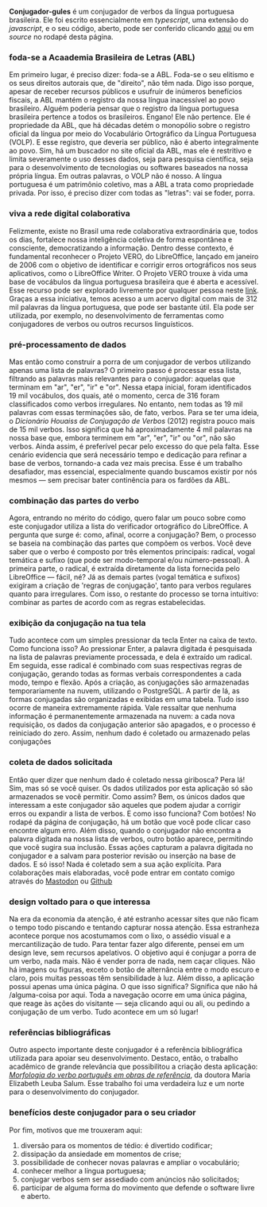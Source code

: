 
**Conjugador-gules**
é um conjugador de verbos da língua portuguesa brasileira. Ele foi escrito essencialmente em 
_typescript_, uma extensão do _javascript_, e o seu código, aberto, pode ser
conferido clicando [aqui](https://github.com/renribsilva/conjugador) ou em _source_
no rodapé desta página.

### foda-se a Acaademia Brasileira de Letras (ABL)

Em primeiro lugar, é preciso dizer: foda-se a ABL. Foda-se o seu elitismo 
e os seus direitos autorais que, de "direito", não têm nada. Digo isso porque, 
apesar de receber recursos públicos e usufruir de inúmeros benefícios fiscais, 
a ABL mantém o registro da nossa língua inacessível ao povo brasileiro.
Alguém poderia pensar que o registro da língua portuguesa brasileira pertence
a todos os brasileiros. Engano! Ele não pertence. Ele é propriedade da ABL, 
que há décadas detém o monopólio sobre o registro oficial da língua por meio 
do Vocabulário Ortográfico da Língua Portuguesa (VOLP). E esse registro, 
que deveria ser público, não é aberto integralmente ao povo. Sim, há um buscador
no site oficial da ABL, mas ele é restritivo e limita severamente o uso desses dados, 
seja para pesquisa científica, seja para o desenvolvimento de tecnologias ou softwares
baseados na nossa própria língua. Em outras palavras, o VOLP não é nosso.
A língua portuguesa é um patrimônio coletivo, mas a ABL a trata como propriedade 
privada. Por isso, é preciso dizer com todas as "letras": 
vai se foder, porra. 

### viva a rede digital colaborativa

Felizmente, existe no Brasil uma rede colaborativa extraordinária que, todos os dias, 
fortalece nossa inteligência coletiva de forma espontânea e consciente, 
democratizando a informação. Dentro desse contexto, é fundamental reconhecer o Projeto VERO, 
do LibreOffice, lançado em janeiro de 2006 com o objetivo de identificar e corrigir 
erros ortográficos nos seus aplicativos, como o LibreOffice Writer.
O Projeto VERO trouxe à vida uma base de vocábulos da língua portuguesa brasileira 
que é aberta e acessível. Esse recurso pode ser explorado livremente por qualquer
pessoa neste [link](https://cgit.freedesktop.org/libreoffice/dictionaries/plain/pt_BR/pt_BR.dic). 
Graças a essa iniciativa, temos acesso a um acervo digital com mais de 312 mil 
palavras da língua portuguesa, que pode ser bastante útil.
Ela pode ser utilizada, por exemplo, no desenvolvimento de ferramentas como conjugadores
de verbos ou outros recursos linguísticos.

### pré-processamento de dados

Mas então como construir a porra de um conjugador de verbos utilizando 
apenas uma lista de palavras? O primeiro passo é processar essa lista, 
filtrando as palavras mais relevantes para o conjugador: 
aquelas que terminam em "ar", "er", "ir" e "or". Nessa etapa inicial, 
foram identificados 19 mil vocábulos, dos quais, até o momento, cerca de 316 foram 
classificados como verbos irregulares. No entanto, nem todas as 19 mil palavras 
com essas terminações são, de fato, verbos. Para se ter uma ideia, o 
_Dicionário Houaiss de Conjugação de Verbos_ (2012) registra pouco mais de 15 mil verbos. 
Isso significa que há aproximadamente 4 mil palavras na nossa base que, 
embora terminem em "ar", "er", "ir" ou "or", não são verbos. 
Ainda assim, é preferível pecar pelo excesso do que pela falta. 
Esse cenário evidencia que será necessário tempo e dedicação para refinar a base 
de verbos, tornando-a cada vez mais precisa. Esse é um trabalho desafiador, 
mas essencial, especialmente quando buscamos existir por nós mesmos 
— sem precisar bater continência para os fardões da ABL.

### combinação das partes do verbo

Agora, entrando no mérito do código, quero falar um pouco sobre como este 
conjugador utiliza a lista do verificador ortográfico do LibreOffice. 
A pergunta que surge é: como, afinal, ocorre a conjugação? Bem, o processo se baseia 
na combinação das partes que compõem os verbos. Você deve saber que
o verbo é composto por três elementos principais: radical, vogal temática e 
sufixo (que pode ser modo-temporal e/ou número-pessoal). A primeira parte, 
o radical, é extraída diretamente da lista fornecida pelo LibreOffice — fácil, né?
Já as demais partes (vogal temática e sufixos) exigiram a criação de 'regras de conjugação',
tanto para verbos regulares quanto para irregulares. Com isso, 
o restante do processo se torna intuitivo: combinar as partes de acordo 
com as regras estabelecidas. 

### exibição da conjugação na tua tela

Tudo acontece com um simples pressionar da tecla Enter na caixa de texto. 
Como funciona isso? Ao pressionar Enter, a palavra digitada é pesquisada na 
lista de palavras previamente processada, e dela é extraído um radical.
Em seguida, esse radical é combinado com suas respectivas regras de conjugação, 
gerando todas as formas verbais correspondentes a cada modo, tempo e flexão. 
Após a criação, as conjugações são armazenadas temporariamente na nuvem, 
utilizando o PostgreSQL. A partir de lá, as formas conjugadas são organizadas 
e exibidas em uma tabela. Tudo isso ocorre de maneira extremamente rápida. 
Vale ressaltar que nenhuma informação é permanentemente armazenada na nuvem: 
a cada nova requisição, os dados da conjugação anterior são apagados, 
e o processo é reiniciado do zero. Assim, nenhum dado é coletado ou armazenado
pelas conjugações

### coleta de dados solicitada

Então quer dizer que nenhum dado é coletado nessa giribosca?
Pera lá! Sim, mas só se você quiser. Os dados utilizados por esta aplicação
só são armazenados se você permitir. Como assim? Bem, os únicos dados que
interessam a este conjugador são aqueles que podem ajudar a corrigir erros ou
expandir a lista de verbos. E como isso funciona? Com botões! No rodapé da página
de conjugação, há um botão que você pode clicar caso encontre algum erro.
Além disso, quando o conjugador não encontra a palavra digitada na nossa 
lista de verbos, outro botão aparece, permitindo que você sugira sua inclusão.
Essas ações capturam a palavra digitada no conjugador e a salvam para posterior
revisão ou inserção na base de dados. E só isso! Nada é coletado sem a sua ação explícita.
Para colaborações mais elaboradas, você pode entrar em contato comigo através 
do [Mastodon](https://ursal.zone/@renribsilva) ou 
[Github](https://github.com/renribsilva/conjugador)

### design voltado para o que interessa

Na era da economia da atenção, é até estranho acessar sites que não 
ficam o tempo todo piscando e tentando capturar nossa atenção. Essa estranheza
acontece porque nos acostumamos com o lixo, o assédio visual e a mercantilização de tudo.
Para tentar fazer algo diferente, pensei em um design leve, sem recursos apelativos. 
O objetivo aqui é conjugar a porra de um verbo, nada mais. Não é vender porra de nada,
nem caçar cliques. Não há imagens ou figuras, exceto o botão de alternância entre 
o modo escuro e claro, pois muitas pessoas têm sensibilidade à luz. 
Além disso, a aplicação possui apenas uma única página. O que isso significa?
Significa que não há /alguma-coisa por aqui. Toda a navegação ocorre em uma única página,
que reage às ações do visitante — seja clicando aqui ou ali, ou pedindo a conjugação
 de um verbo. Tudo acontece em um só lugar!

### referências bibliográficas

Outro aspecto importante deste conjugador é a referência bibliográfica 
utilizada para apoiar seu desenvolvimento. Destaco, então, o trabalho acadêmico de
grande relevância que possibilitou a criação desta aplicação: 
_[Morfologia do verbo português em obras de referência](https://doi.org/10.11606/T.8.2007.tde-04102007-143455)_,
da doutora Maria Elizabeth Leuba Salum. Esse trabalho foi uma verdadeira luz 
e um norte para o desenvolvimento do conjugador.

### benefícios deste conjugador para o seu criador

Por fim, motivos que me trouxeram aqui:

1. diversão para os momentos de tédio: é divertido codificar;
1. dissipação da ansiedade em momentos de crise;
2. possibilidade de conhecer novas palavras e ampliar o vocabulário;
3. conhecer melhor a língua portuguesa;
4. conjugar verbos sem ser assediado com anúncios não solicitados;
5. participar de alguma forma do movimento que defende o software livre e aberto.